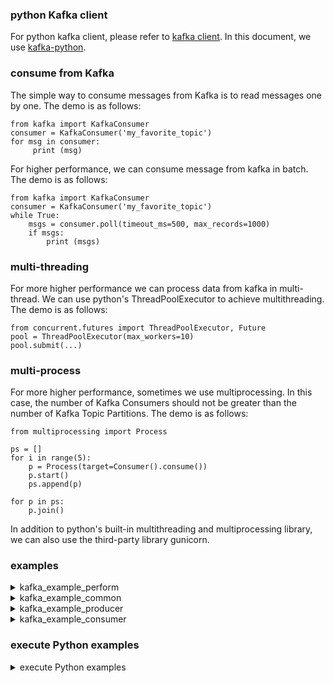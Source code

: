 ### python Kafka client

For python kafka client, please refer to [kafka client](https://cwiki.apache.org/confluence/display/KAFKA/Clients#Clients-Python). In this document, we use [kafka-python](http://github.com/dpkp/kafka-python).

### consume from Kafka

The simple way to consume messages from Kafka is to read messages one by one. The demo is as follows:

```
from kafka import KafkaConsumer
consumer = KafkaConsumer('my_favorite_topic')
for msg in consumer:
     print (msg)
```

For higher performance, we can consume message from kafka in batch. The demo is as follows:

```
from kafka import KafkaConsumer
consumer = KafkaConsumer('my_favorite_topic')
while True:
    msgs = consumer.poll(timeout_ms=500, max_records=1000)
    if msgs:
        print (msgs)
```

### multi-threading

For more higher performance we can process data from kafka in multi-thread. We can use python's ThreadPoolExecutor to achieve multithreading. The demo is as follows:

```
from concurrent.futures import ThreadPoolExecutor, Future
pool = ThreadPoolExecutor(max_workers=10)
pool.submit(...)
```

### multi-process

For more higher performance, sometimes we use multiprocessing. In this case, the number of Kafka Consumers should not be greater than the number of Kafka Topic Partitions. The demo is as follows:

```
from multiprocessing import Process

ps = []
for i in range(5):
    p = Process(target=Consumer().consume())
    p.start()
    ps.append(p)

for p in ps:
    p.join()
```

In addition to python's built-in multithreading and multiprocessing library, we can also use the third-party library gunicorn.

### examples

<details>
<summary>kafka_example_perform</summary>

`kafka_example_perform` is the entry point of the examples.

```py
{{#include docs/examples/python/kafka_example_perform.py}}
```
</details>

<details>
<summary>kafka_example_common</summary>

`kafka_example_common` is the common code of the examples.

```py
{{#include docs/examples/python/kafka_example_common.py}}
```
</details>

<details>
<summary>kafka_example_producer</summary>

`kafka_example_producer` is `producer`, which is responsible for generating test data and sending it to kafka.

```py
{{#include docs/examples/python/kafka_example_producer.py}}
```
</details>

<details>
<summary>kafka_example_consumer</summary>

`kafka_example_consumer` is `consumer`, which is responsible for consuming data from kafka and writing it to TDengine.

```py
{{#include docs/examples/python/kafka_example_consumer.py}}
```
</details>

### execute Python examples

<details>
    <summary>execute Python examples</summary>

    1. install and start up `kafka`
    2. install python3 and pip
    3. install `taospy` by pip
    4. install `kafka-python` by pip
    5. execute this example

    The entry point of this example is `kafka_example_perform.py`. For more information about usage, please use `--help` command.

    ```
    python3 kafka_example_perform.py --help
    ```

    For example, the following command is creating 100 sub-table and inserting 20000 data for each table and the kafka max poll is 100 and 1 thread and 1 process per thread.

    ```
    python3 kafka_example_perform.py -table-count=100 -table-items=20000 -max-poll=100 -threads=1 -processes=1
    ```

</details>
